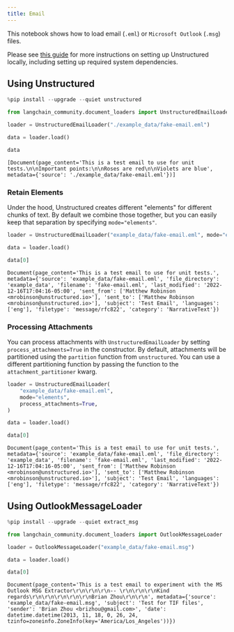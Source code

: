 ```yaml
---
title: Email
---
```


This notebook shows how to load email (`.eml`) or `Microsoft Outlook` (`.msg`) files.

Please see [this guide](/oss/python/integrations/providers/unstructured/) for more instructions on setting up Unstructured locally, including setting up required system dependencies.

## Using Unstructured


```python
%pip install --upgrade --quiet unstructured
```


```python
from langchain_community.document_loaders import UnstructuredEmailLoader

loader = UnstructuredEmailLoader("./example_data/fake-email.eml")

data = loader.load()

data
```



```output
[Document(page_content='This is a test email to use for unit tests.\n\nImportant points:\n\nRoses are red\n\nViolets are blue', metadata={'source': './example_data/fake-email.eml'})]
```


### Retain Elements

Under the hood, Unstructured creates different "elements" for different chunks of text. By default we combine those together, but you can easily keep that separation by specifying `mode="elements"`.


```python
loader = UnstructuredEmailLoader("example_data/fake-email.eml", mode="elements")

data = loader.load()

data[0]
```



```output
Document(page_content='This is a test email to use for unit tests.', metadata={'source': 'example_data/fake-email.eml', 'file_directory': 'example_data', 'filename': 'fake-email.eml', 'last_modified': '2022-12-16T17:04:16-05:00', 'sent_from': ['Matthew Robinson <mrobinson@unstructured.io>'], 'sent_to': ['Matthew Robinson <mrobinson@unstructured.io>'], 'subject': 'Test Email', 'languages': ['eng'], 'filetype': 'message/rfc822', 'category': 'NarrativeText'})
```


### Processing Attachments

You can process attachments with `UnstructuredEmailLoader` by setting `process_attachments=True` in the constructor. By default, attachments will be partitioned using the `partition` function from `unstructured`. You can use a different partitioning function by passing the function to the `attachment_partitioner` kwarg.


```python
loader = UnstructuredEmailLoader(
    "example_data/fake-email.eml",
    mode="elements",
    process_attachments=True,
)

data = loader.load()

data[0]
```



```output
Document(page_content='This is a test email to use for unit tests.', metadata={'source': 'example_data/fake-email.eml', 'file_directory': 'example_data', 'filename': 'fake-email.eml', 'last_modified': '2022-12-16T17:04:16-05:00', 'sent_from': ['Matthew Robinson <mrobinson@unstructured.io>'], 'sent_to': ['Matthew Robinson <mrobinson@unstructured.io>'], 'subject': 'Test Email', 'languages': ['eng'], 'filetype': 'message/rfc822', 'category': 'NarrativeText'})
```


## Using OutlookMessageLoader


```python
%pip install --upgrade --quiet extract_msg
```


```python
from langchain_community.document_loaders import OutlookMessageLoader

loader = OutlookMessageLoader("example_data/fake-email.msg")

data = loader.load()

data[0]
```



```output
Document(page_content='This is a test email to experiment with the MS Outlook MSG Extractor\r\n\r\n\r\n-- \r\n\r\n\r\nKind regards\r\n\r\n\r\n\r\n\r\nBrian Zhou\r\n\r\n', metadata={'source': 'example_data/fake-email.msg', 'subject': 'Test for TIF files', 'sender': 'Brian Zhou <brizhou@gmail.com>', 'date': datetime.datetime(2013, 11, 18, 0, 26, 24, tzinfo=zoneinfo.ZoneInfo(key='America/Los_Angeles'))})
```



```python

```
